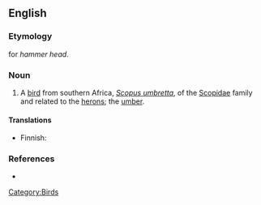==English==

===Etymology===
{{etyl|af}} for ''hammer head''.

===Noun===
{{en-noun}}

# A [[bird]] from southern Africa, ''[[Scopus umbretta]]'', of the [[Scopidae]] family and related to the [[heron]]s; the [[umber]].

====Translations====
{{trans-top|''Scopus umbretta''}}
*Finnish: {{t-|fi|varjohaikara}}
{{trans-mid}}
{{trans-bottom}}

===References===
*{{R:1913}}

[[Category:Birds]]